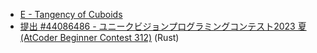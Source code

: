 
<Meta title="ABC312/ABC312-E" />
<Slide src={Png} layout="fullscreen" label="ABC312 E - Tangency of Cuboids" />

- [E \- Tangency of Cuboids](https://atcoder.jp/contests/abc312/tasks/abc312_e)
- [提出 \#44086486 \- ユニークビジョンプログラミングコンテスト2023 夏 \(AtCoder Beginner Contest 312\)](https://atcoder.jp/contests/abc312/submissions/44086486) (Rust)
